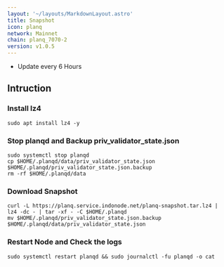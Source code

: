 ```yaml
---
layout: '~/layouts/MarkdownLayout.astro'
title: Snapshot
icon: planq
network: Mainnet
chain: planq_7070-2
version: v1.0.5
---
```


- Update every 6 Hours

## Intruction

### Install lz4
```
sudo apt install lz4 -y
```

### Stop planqd and Backup priv_validator_state.json
```
sudo systemctl stop planqd
cp $HOME/.planqd/data/priv_validator_state.json $HOME/.planqd/priv_validator_state.json.backup
rm -rf $HOME/.planqd/data
```

### Download Snapshot
```
curl -L https://planq.service.indonode.net/planq-snapshot.tar.lz4 | lz4 -dc - | tar -xf - -C $HOME/.planqd
mv $HOME/.planqd/priv_validator_state.json.backup $HOME/.planqd/data/priv_validator_state.json
```

### Restart Node and Check the logs

```
sudo systemctl restart planqd && sudo journalctl -fu planqd -o cat
```